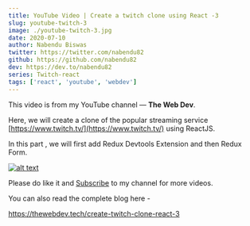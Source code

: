 ```yaml
---
title: YouTube Video | Create a twitch clone using React -3
slug: youtube-twitch-3
image: ./youtube-twitch-3.jpg
date: 2020-07-10
author: Nabendu Biswas
twitter: https://twitter.com/nabendu82
github: https://github.com/nabendu82
dev: https://dev.to/nabendu82
series: Twitch-react
tags: ['react', 'youtube', 'webdev']
---
```


This video is from my YouTube channel — **The Web Dev**. 

Here, we will create a clone of the popular streaming service [https://www.twitch.tv/](https://www.twitch.tv/) using ReactJS.

In this part , we will first add Redux Devtools Extension and then Redux Form.

<div className={styles.image__small}>

[![alt text](https://res.cloudinary.com/dxkxvfo2o/image/upload/v1594181993/twitch_a07v0a.png)](https://youtu.be/l49YJ32KJ38 "React Twitch -3")

</div>

Please do like it and [Subscribe](https://www.youtube.com/channel/UCRf7mazcufqZxd2pR3oQJuQ?sub_confirmation=1) to my channel for more videos.

You can also read the complete blog here -

https://thewebdev.tech/create-twitch-clone-react-3